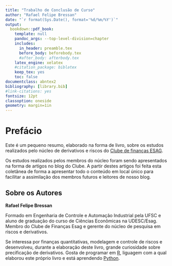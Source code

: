 ```yaml
--- 
title: "Trabalho de Conclusão de Curso"
author: "Rafael Felipe Bressan"
date: "`r format(Sys.Date(), format='%d/%m/%Y')`"
output: 
  bookdown::pdf_book:
    template: null
    pandoc_args: --top-level-division=chapter
    includes:
      in_header: preamble.tex
      before_body: beforebody.tex
      #after_body: afterbody.tex
    latex_engine: xelatex
    #citation_package: biblatex
    keep_tex: yes
    toc: false
documentclass: abntex2
bibliography: [library.bib]
#link-citations: yes
fontsize: 12pt
classoption: oneside
geometry: margin=1in
---
```


# Prefácio {-}

Este é um pequeno resumo, elaborado na forma de livro, sobre os estudos realizados pelo núcleo de derivativos e riscos do [Clube de finanças ESAG](https://clubedefinancas.com.br).

Os estudos realizados pelos membros do núcleo foram sendo apresentados na forma de artigos no blog do Clube. A partir destes artigos foi feita esta coletânea de forma a apresentar todo o conteúdo em local único para facilitar a assimilação dos membros futuros e leitores de nosso blog.

## Sobre os Autores

**Rafael Felipe Bressan**

Formado em Engenharia de Controle e Automação Industrial pela UFSC e aluno de graduação do curso de Ciências Econômicas na UDESC/Esag. Membro do Clube de Finanças Esag e gerente do núcleo de pesquisa em riscos e derivativos. 

Se interessa por finanças quantitativas, modelagem e controle de riscos e desenvolveu, durante a elaboração deste livro, grande curiosidade sobre precificação de derivativos. Gosta de programar em [R](https://cran.r-project.org/), liguagem com a qual elaborou este próprio livro e está aprendendo [Python](https://www.python.org/).


